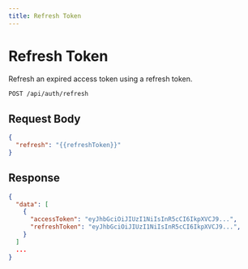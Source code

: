 ```yaml
---
title: Refresh Token
---
```


# Refresh Token

Refresh an expired access token using a refresh token.

```bash
POST /api/auth/refresh
```

## Request Body

```json
{
  "refresh": "{{refreshToken}}"
}
```

## Response

```json
{
  "data": [
    {
      "accessToken": "eyJhbGciOiJIUzI1NiIsInR5cCI6IkpXVCJ9...",
      "refreshToken": "eyJhbGciOiJIUzI1NiIsInR5cCI6IkpXVCJ9...",
    }
  ]
  ...
}
```
